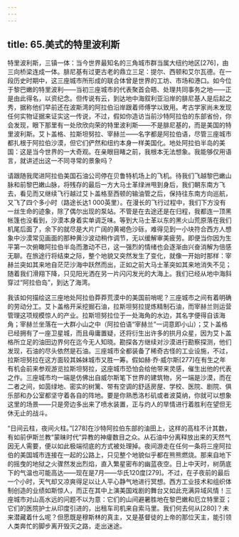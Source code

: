 ```yaml
---
---
---
```

title: 65.美式的特里波利斯
---




特里波利斯，三镇一体：当今世界最知名的三角城市群当属大纽约地区[276]，由三向桥梁连成一体。腓尼基有过更古老的鼎立三足：提尔、西顿和艾尔瓦德。在一段历史时期中，这三座城市所形成的联合体曾是世界的工坊、市场和港口。如今位于黎巴嫩的特里波利——当初三座城市的代表聚首会晤、处理共同事务之地——正是由此得名，以资纪念。但传说有云，到达地中海叙利亚沿岸的腓尼基人是后起之秀，据称他们早前还在波斯湾的阿拉伯沿岸跟着师傅学以致用。考古学家尚未发现任何实物证据来证实这一传说，不过，假如你造访当前沙特阿拉伯的东部省份，你会发现，眼下那里有一处欣欣向荣的特里波利斯——不是腓尼基的，而是美国的特里波利斯。艾卜盖格、拉斯坦努拉、宰赫兰——名字都是阿拉伯语，尽管三座城市都扎根于阿拉伯沙漠，但它们俨然和纽约本身一样美国化。地处阿拉伯半岛的美国：这是当今世界的一大奇观。在亲眼目睹之前，我根本无法想象。我能够仅用语言，就讲述出这一不同寻常的景象吗？

请跟随我爬进阿拉伯美国石油公司停在贝鲁特机场上的飞机。待我们飞越黎巴嫩山脉和前黎巴嫩山脉，将残存的最后一方大马士革绿洲甩到身后，我们朝东南方飞去，看见而又继续飞行越过艾卜盖格至西顿的输油管之后，保持往东南方向巡航，又飞了四个多小时（路途长达1 000英里）。在漫长的飞行过程中，我们下方没有一丝生命的迹象，除了偶尔出现的泵站。不管是在去途还是在归程，我都连一顶黑帐篷也没看到，沙漠本身着实单调乏味。等到大马士革以东的黑火山荒原落在我们机尾后面了，余下的就尽是大片广阔的黄褐色沙砾，难得见到一小块符合西方人想象中沙漠常见画面的那种黄沙波动稍作调节，无以缓解审美疲劳。即便当你因为生平第一次俯瞰阿拉伯半岛而激动不已，这一强烈的情绪也会逐渐由兴奋消解为倍感无聊。在旅途行将结束之际，整个地貌又突然发生了变化，就像一开始时那样：宰赫兰突如其来地自茫茫沙海中跃然而出，正如之前大马士革突如其来地消失不见；随着我们滑翔下降，只见阳光洒在另一片闪闪发光的大海上。我们已经从地中海斜穿过“阿拉伯岛”，到达了海湾。

我该如何描绘这三座地处阿拉伯莽莽荒漠中的美国前哨呢？三座城市之间有着明确的劳动分工。艾卜盖格开采挖掘石油，拉斯坦努拉提炼精制石油，而宰赫兰则运营管理这项规模惊人的产业。拉斯坦努拉位于一处海角的水边，其名字便得自该海角；宰赫兰坐落在一大群小山之中（阿拉伯语“宰赫兰”一词意即小山）；艾卜盖格已经拥有了一座卫星城，而且毋庸置疑，还将衍生出许多的拱月众星，因为艾卜盖格所立足的油田边界何在迄今无人知晓。勘探各方继续对沙漠进行勘察探测，他们发现，石油的尽头依然是石油。三座城市全都装备了稀奇古怪的工业设施，不过，拉斯坦努拉在这方面较其姊妹城市又胜一筹。假如赫·乔·威尔斯[277]在有生之年有机会前来参观游览拉斯坦努拉，这座城市恐怕会给他带来灵感，催生出他的代表之作。三座城市均一端是仿佛出自威尔斯笔下世界的建筑物，另一端是沙漠，而在二者之间，如茵绿地、密实的树篱、带有空调的舒适房屋、学校、医院、剧院、俱乐部和办公室都坚守着各自的阵地。要是你熟悉洛杉矶或者波莫纳，你就可以想象这里的场景——只是旁边多出来了喷水装置，正与灼人的旱情进行着胜利在望但无休无止的战斗。

“日间云柱，夜间火柱。”[278]在沙特阿拉伯东部的油田上，这样的高柱不计其数，有如前伊斯兰教“蒙昧时代”异教的神癨数目之众。从石油中分离释放出来的天然气因无人需要，便以如此极端彻底的方式被处理掉。夜间游走在任何一条将三座阿拉伯的美国城市连接在一起的公路上，只见整个地貌似乎都在熊熊燃烧。那来自地下的摇曳的地狱之火骤然发出烈焰，直入繁星密布的幽蓝夜空。日上中天时，树荫底下的气温也可能高达——现在是7月——华氏120度[279]。不过，在子夜前的最后一个小时，天气却又凉爽得足以让人平心静气地进行冥想。西方工业技术和组织体制创造的业绩如斯惊人，而正在其中上演美国戏剧的舞台又如此充满异域风情！三座城市对山高水远的问题不以为意：它们的山间避暑胜地在黎巴嫩和厄立特里亚；它们的医院护士从印度引进的，出租车司机来自索马里。我们何去何从[280]？未来潜藏着什么呢？但愿既是穆斯林的真主，又是基督徒的上帝的那位天主，能引领人类奔忙的脚步离开毁灭之路，走出迷途。